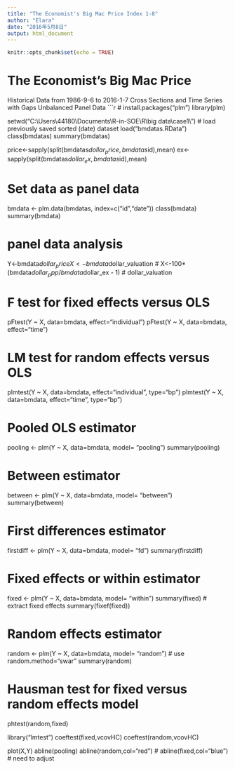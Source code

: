 ```yaml
---
title: "The Economist's Big Mac Price Index 1-8"
author: "Elara"
date: "2016年5月8日"
output: html_document
---
```


```r
knitr::opts_chunk$set(echo = TRUE)
```

# The Economist's Big Mac Price 
Historical Data from 1986-9-6 to 2016-1-7
Cross Sections and Time Series with Gaps
Unbalanced Panel Data
```r
# install.packages("plm")
library(plm)

setwd("C:\\Users\\44180\\Documents\\R-in-SOE\\R\\big data\\case1\\")
# load previously saved sorted (date) dataset
load("bmdatas.RData")   
class(bmdatas)
summary(bmdatas)

price<-sapply(split(bmdatas$dollar_price,bmdatas$id),mean)
ex<-sapply(split(bmdatas$dollar_ex,bmdatas$id),mean)

# Set data as panel data
bmdata <- plm.data(bmdatas, index=c("id","date"))
class(bmdata)
summary(bmdata)

# panel data analysis
Y<-bmdata$dollar_price
X<-bmdata$dollar_valuation
# X<-100*(bmdata$dollar_ppp/bmdata$dollar_ex - 1)  # dollar_valuation

# F test for fixed effects versus OLS
pFtest(Y ~ X, data=bmdata, effect="individual")
pFtest(Y ~ X, data=bmdata, effect="time")

# LM test for random effects versus OLS
plmtest(Y ~ X, data=bmdata, effect="individual", type="bp")
plmtest(Y ~ X, data=bmdata, effect="time", type="bp")

# Pooled OLS estimator
pooling <- plm(Y ~ X, data=bmdata, model= "pooling")
summary(pooling)

# Between estimator
between <- plm(Y ~ X, data=bmdata, model= "between")
summary(between)

# First differences estimator
firstdiff <- plm(Y ~ X, data=bmdata, model= "fd")
summary(firstdiff)

# Fixed effects or within estimator
fixed <- plm(Y ~ X, data=bmdata, model= "within")
summary(fixed)
# extract fixed effects
summary(fixef(fixed))

# Random effects estimator
random <- plm(Y ~ X, data=bmdata, model= "random") # use random.method="swar"
summary(random)

# Hausman test for fixed versus random effects model
phtest(random,fixed)

library("lmtest")
coeftest(fixed,vcovHC)
coeftest(random,vcovHC)

plot(X,Y)
abline(pooling)
abline(random,col="red")
# abline(fixed,col="blue") # need to adjust